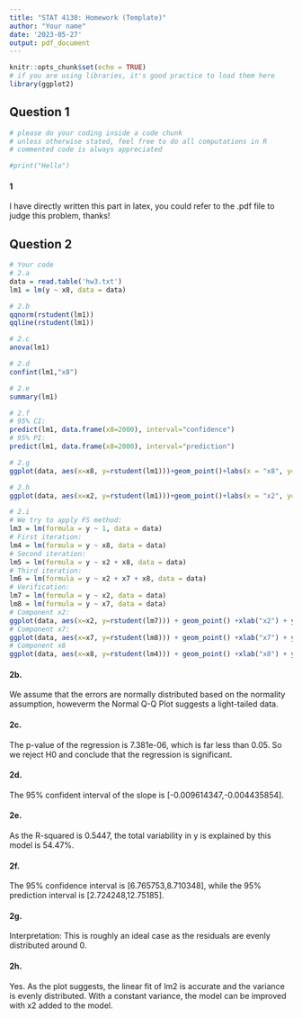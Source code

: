 ---
title: "STAT 4130: Homework (Template)"
author: "Your name"
date: '2023-05-27'
output: pdf_document
---

```{r setup, include=TRUE}
knitr::opts_chunk$set(echo = TRUE)
# if you are using libraries, it's good practice to load them here
library(ggplot2)
```

## Question 1

```{r}
# please do your coding inside a code chunk
# unless otherwise stated, feel free to do all computations in R
# commented code is always appreciated

#print("Hello")
```

#### 1
I have directly written this part in latex, you could refer to the .pdf file to judge this problem, thanks!


## Question 2
```{r problem2Code}
# Your code
# 2.a
data = read.table('hw3.txt')
lm1 = lm(y ~ x8, data = data)

# 2.b
qqnorm(rstudent(lm1))
qqline(rstudent(lm1))

# 2.c
anova(lm1)

# 2.d
confint(lm1,"x8")

# 2.e
summary(lm1)

# 2.f
# 95% CI:
predict(lm1, data.frame(x8=2000), interval="confidence")
# 95% PI:
predict(lm1, data.frame(x8=2000), interval="prediction")

# 2.g
ggplot(data, aes(x=x8, y=rstudent(lm1)))+geom_point()+labs(x = "x8", y= "Studentized Residuals")+geom_hline(yintercept = 0, col=2)

# 2.h
ggplot(data, aes(x=x2, y=rstudent(lm1)))+geom_point()+labs(x = "x2", y= "Studentized Residuals")+geom_hline(yintercept = 0, col=2)

# 2.i
# We try to apply FS method:
lm3 = lm(formula = y ~ 1, data = data)
# First iteration:
lm4 = lm(formula = y ~ x8, data = data)
# Second iteration:
lm5 = lm(formula = y ~ x2 + x8, data = data)
# Third iteration:
lm6 = lm(formula = y ~ x2 + x7 + x8, data = data)
# Verification:
lm7 = lm(formula = y ~ x2, data = data)
lm8 = lm(formula = y ~ x7, data = data)
# Component x2:
ggplot(data, aes(x=x2, y=rstudent(lm7))) + geom_point() +xlab("x2") + ylab("Studentized Residuals") +geom_hline(yintercept = 0, col=2)
# Component x7:
ggplot(data, aes(x=x7, y=rstudent(lm8))) + geom_point() +xlab("x7") + ylab("Studentized Residuals") +geom_hline(yintercept = 0, col=2)
# Component x8
ggplot(data, aes(x=x8, y=rstudent(lm4))) + geom_point() +xlab("x8") + ylab("Studentized Residuals") +geom_hline(yintercept = 0, col=2)
```

#### 2b.
We assume that the errors are normally distributed based on the normality assumption, howeverm the Normal Q-Q Plot suggests a light-tailed data.

#### 2c.
The p-value of the regression is 7.381e-06, which is far less than 0.05. So we reject H0 and conclude that the regression is significant.

#### 2d.
The 95% confident interval of the slope is [-0.009614347,-0.004435854].

#### 2e.
As the R-squared is 0.5447, the total variability in y is explained by this model is 54.47%.

#### 2f.
The 95% confidence interval is [6.765753,8.710348], while the 95% prediction interval is [2.724248,12.75185].

#### 2g.
Interpretation: This is roughly an ideal case as the residuals are evenly distributed around 0.

#### 2h.
Yes. As the plot suggests, the linear fit of lm2 is accurate and the variance is evenly distributed. With a constant variance, the model can be improved with x2 added to the model.

